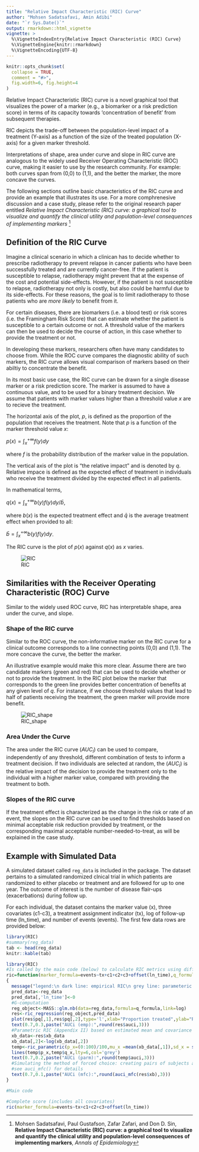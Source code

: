 ```yaml
---
title: "Relative Impact Characteristic (RIC) Curve"
author: "Mohsen Sadatsafavi, Amin Adibi"
date: "`r Sys.Date()`"
output: rmarkdown::html_vignette
vignette: >
  %\VignetteIndexEntry{Relative Impact Characteristic (RIC) Curve}
  %\VignetteEngine{knitr::rmarkdown}
  %\VignetteEncoding{UTF-8}
---
```


```r
knitr::opts_chunk$set(
  collapse = TRUE,
  comment = "#>",
  fig.width=6, fig.height=4
)
```
Relative Impact Characteristic (RIC) curve is a novel graphical tool that visualizes the power of a marker (e.g., a biomarker or a risk prediction score) in terms of its capacity towards 'concentration of benefit' from subsequent therapies. 

RIC depicts the trade-off between the population-level impact of a treatment (Y-axis) as a function of the size of the treated population (X-axis) for a given marker threshold. 

Interpretations of shape, area under curve and slope in RIC curve are analogous to the widely used Receiver Operating Characteristic (ROC) curve, making it easier to use by the research community. For example: both curves span from (0,0) to (1,1), and the better the marker, the more concave the curves. 

The following sections outline basic characteristics of the RIC curve and provide an example that illustrates its use. For a more comphrenesive discussion and a case study, please refer to the original research paper entitled *Relative Impact Characteristic (RIC) curve: a graphical tool to visualize and quantify the clinical utility and population-level consequences of implementing markers* ^[Mohsen Sadatsafavi, Paul Gustafson, Zafar Zafari, and Don D. Sin, **Relative Impact Characteristic (RIC) curve: a graphical tool to visualize and quantify the clinical utility and population-level consequences of implementing markers**, *Annals of Epidemiology*]  

## Definition of the RIC Curve

Imagine a clinical scenario in which a clinican has to decide whether to prescribe radiotherapy to prevent relapse in cancer patients who have been successfully treated and are currently cancer-free. If the patient is susceptible to relapse, radiotherapy might prevent that at the expense of the cost and potential side-effects. However, if the patient is not susceptible to relapse, radiotherapy not only is costly, but also could be harmful due to its side-effects. For these reasons, the goal is to limit radiotherapy to those patients who are *more likely* to benefit from it. 

For certain diseases, there are biomarkers (i.e. a blood test) or risk scores (i.e. the Framingham Risk Score) that can estimate whether the patient is susceptible to a certain outcome or not. A threshold value of the markers can then be used to decide the course of action, in this case whether to provide the treatment or not. 

In developing these markers, researchers often have many candidates to choose from. While the ROC curve compares the diagnostic ability of such markers, the RIC curve allows visual comparison of markers based on their abiltiy to concentrate the benefit. 

In its most basic use case, the RIC curve can be drawn for a single disease marker or a risk prediction score. The marker is assumed to have a continuous value, and to be used for a binary treatment decision. We assume that patients with marker values higher than a threshold value $x$ are to recieve the treatment.  

The horizontal axis of the plot, $p$, is defined as the proportion of the population that receives the treatment. Note that $p$ is a function of the marker threshold value $x$:  

$p(x) = \int_x^{+\infty} f(y) dy$

where $f$ is the probability distribution of the marker value in the population.

The vertical axis of the plot is "the relative impact" and is denoted by $q$. Relative impace is defined as the expected effect of treatment in individuals who receive the treatment divided by the expected effect in all patients. 

In mathematical terms,

$q(x) = \int _x ^{+\infty} b(y)f(y)dy/ \bar{b}$, 

where $b(x)$ is the expected treatment effect and $\bar{q}$ is the average treatment effect when provided to all: 

$\bar{b} = \int _x ^{+\infty} b(y)f(y)dy$.

The RIC curve is the plot of $p(x)$ against $q(x)$ as $x$ varies. 

![RIC](./RIC.png)


## Similarities with the Receiver Operating Characteristic (ROC) Curve

Similar to the widely used ROC curve, RIC has interpretable shape, area under the curve, and slope.

### Shape of the RIC curve

Similar to the ROC curve, the non-informative marker on the RIC curve for a clinical
outcome corresponds to a line connecting points (0,0) and (1,1). The more concave the curve, the better the marker. 

An illustrative example would make this more clear. Assume there are two candidate markers (green and red) that can be used to decide whether or not to provide the treatment. In the RIC plot below the marker that corresponds to the green line provides better concentration of benefits at any given level of $q$. For instance, if we choose threshold values that lead to half of patients receiving the treatment, the green marker will provide more benefit. 

![RIC_shape](./RIC_shape.png)

### Area Under the Curve

The area under the RIC curve $(AUC_I)$ can be used to compare, independently of any threshold, different combination of tests to inform a treatment decision. If two individuals are selected at random, the $(AUC_I)$ is the relative impact of the decision to provide the treatment only to the individual with a higher marker value, compared with providing the treatment to both.


### Slopes of the RIC curve

If the treatment effect is characterized as the change in the risk or rate of an event, the slopes on the RIC curve can be used to find thresholds based on minimal acceptable risk reduction provided by treatment, or the corresponding maximal acceptable number-needed-to-treat, as will be explained in the case study.

## Example with Simulated Data

A simulated dataset called `reg_data` is included in the package. The dataset pertains to a simulated randomized clnical trial in which patients are randomized to either placebo or treatment and are followed for up to one year. The outcome of interest is the number of disease flair-ups (exacerbations) during follow up.

For each individual, the dataset contains the marker value (x), three covariates (c1-c3), a treatment assignment indicator (tx), log of follow-up time (ln_time), and number of events (events). The first few data rows are provided below:

```r
library(RIC)
#summary(reg_data)
tab <- head(reg_data)
knitr::kable(tab)
```

```r
library(RIC)
#Is called by the main code (below) to calculate RIC metrics using different methods
ric=function(marker_formula=events~tx+c1+c2+c3+offset(ln_time),q_formula=events~tx+c1+c2+c3+offset(ln_time),sample_size=1000)
{
  message("legend:\n dark line: empirical RIC\n grey line: parameteric approximation of RIC\n emp: empirical \n mfc: method of forced choice: simulating pairs of subjects and a=giving treatment to the one with higher marker value, b=giving both treatment, c) calculating the average benefit of a over b.\n parm: parametric approximation)")
  pred_data<-reg_data
  pred_data[,'ln_time']<-0
  #G-computation
  reg_object<-MASS::glm.nb(data=reg_data,formula=q_formula,link=log)
  res<-ric_regression(reg_object,pred_data)
  plot(res$pq[,1],res$pq[,2],type='l',xlab="Proportion treated",ylab="Relative benefit",xlim=c(0,1),ylim=c(0,1))
  text(0.7,0.3,paste("AUCi (emp):",round(res$auci,3)))
  #Parametric RIC (Appendix II) based on estimated mean and covariance matrix of (x,b).
  xb_data<-res$xb_data
  xb_data[,2]<-log(xb_data[,2])
  temp<-ric_parametric(p_x=(0:100)/100,mu_x =mean(xb_data[,1]),sd_x = sd(xb_data[,1]), mu_b = mean(xb_data[,2]), sd_b = sd(xb_data[,2]),rho = cor(xb_data)[1,2],type = "lognormal")
  lines(temp$p_x,temp$q_x,lty=6,col='grey')
  text(0.7,0.2,paste("AUCi (parm):",round(temp$auci,3)))
  #Simulating the method of forced choice: creating pairs of subjects and a=giving treatment to the one with higher marker value, b=giving both treatment, c) calculating the average benefit of a over b
  #see auci_mfc() for details
  text(0.7,0.1,paste("AUCi (mfc):",round(auci_mfc(res$xb),3)))
}

#Main code

#Complete score (includes all covariates)
ric(marker_formula=events~tx+c1+c2+c3+offset(ln_time))


```
